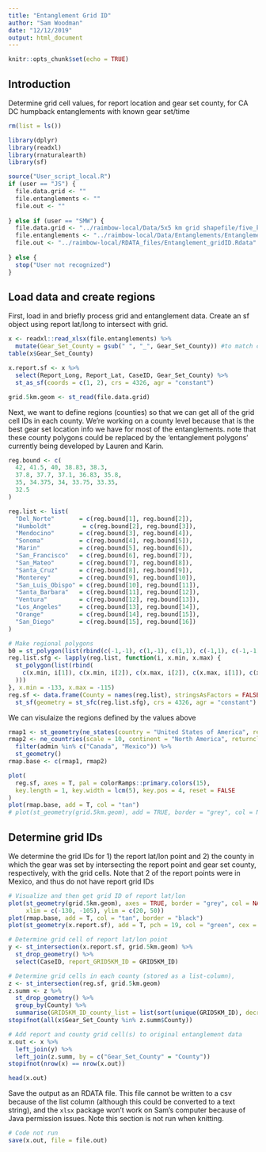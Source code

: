 ```yaml
---
title: "Entanglement Grid ID"
author: "Sam Woodman"
date: "12/12/2019"
output: html_document
---
```


```r
knitr::opts_chunk$set(echo = TRUE)
```

## Introduction

Determine grid cell values, for report location and gear set county, for CA DC humpback entanglements with known gear set/time 

```r
rm(list = ls())

library(dplyr)
library(readxl)
library(rnaturalearth)
library(sf)

source("User_script_local.R")
if (user == "JS") {
  file.data.grid <- ""
  file.entanglements <- ""
  file.out <- ""
  
} else if (user == "SMW") {
  file.data.grid <- "../raimbow-local/Data/5x5 km grid shapefile/five_km_grid_polys_geo.shp"
  file.entanglements <- "../raimbow-local/Data/Entanglements/Entanglements_known_gear_set_location.xlsx"
  file.out <- "../raimbow-local/RDATA_files/Entanglement_gridID.Rdata"
  
} else {
  stop("User not recognized")
}
```

## Load data and create regions

First, load in and briefly process grid and entanglement data. Create an sf object using report lat/long to intersect with grid.

```r
x <- readxl::read_xlsx(file.entanglements) %>% 
  mutate(Gear_Set_County = gsub(" ", "_", Gear_Set_County)) #to match counties below
table(x$Gear_Set_County)

x.report.sf <- x %>% 
  select(Report_Long, Report_Lat, CaseID, Gear_Set_County) %>% 
  st_as_sf(coords = c(1, 2), crs = 4326, agr = "constant")

grid.5km.geom <- st_read(file.data.grid)
```

Next, we want to define regions (counties) so that we can get all of the grid cell IDs in each county. We're working on a county level because that is the best gear set location info we have for most of the entanglements. note that these county polygons could be replaced by the 'entanglement polygons' currently being developed by Lauren and Karin.

```r
reg.bound <- c(
  42, 41.5, 40, 38.83, 38.3, 
  37.8, 37.7, 37.1, 36.83, 35.8, 
  35, 34.375, 34, 33.75, 33.35, 
  32.5
)

reg.list <- list(
  "Del_Norte"       = c(reg.bound[1], reg.bound[2]), 
  "Humboldt"         = c(reg.bound[2], reg.bound[3]), 
  "Mendocino"       = c(reg.bound[3], reg.bound[4]), 
  "Sonoma"          = c(reg.bound[4], reg.bound[5]), 
  "Marin"           = c(reg.bound[5], reg.bound[6]), 
  "San_Francisco"   = c(reg.bound[6], reg.bound[7]), 
  "San_Mateo"       = c(reg.bound[7], reg.bound[8]), 
  "Santa_Cruz"      = c(reg.bound[8], reg.bound[9]), 
  "Monterey"        = c(reg.bound[9], reg.bound[10]), 
  "San_Luis_Obispo" = c(reg.bound[10], reg.bound[11]), 
  "Santa_Barbara"   = c(reg.bound[11], reg.bound[12]), 
  "Ventura"         = c(reg.bound[12], reg.bound[13]), 
  "Los_Angeles"     = c(reg.bound[13], reg.bound[14]), 
  "Orange"          = c(reg.bound[14], reg.bound[15]), 
  "San_Diego"       = c(reg.bound[15], reg.bound[16])
)

# Make regional polygons
b0 = st_polygon(list(rbind(c(-1,-1), c(1,-1), c(1,1), c(-1,1), c(-1,-1))))
reg.list.sfg <- lapply(reg.list, function(i, x.min, x.max) {
  st_polygon(list(rbind(
    c(x.min, i[1]), c(x.min, i[2]), c(x.max, i[2]), c(x.max, i[1]), c(x.min, i[1])
  )))
}, x.min = -133, x.max = -115)
reg.sf <- data.frame(County = names(reg.list), stringsAsFactors = FALSE) %>% 
  st_sf(geometry = st_sfc(reg.list.sfg), crs = 4326, agr = "constant")
```

We can visulaize the regions defined by the values above

```r
rmap1 <- st_geometry(ne_states(country = "United States of America", returnclass = "sf"))
rmap2 <- ne_countries(scale = 10, continent = "North America", returnclass = "sf") %>% 
  filter(admin %in% c("Canada", "Mexico")) %>% 
  st_geometry()
rmap.base <- c(rmap1, rmap2)

plot(
  reg.sf, axes = T, pal = colorRamps::primary.colors(15), 
  key.length = 1, key.width = lcm(5), key.pos = 4, reset = FALSE
)
plot(rmap.base, add = T, col = "tan")
# plot(st_geometry(grid.5km.geom), add = TRUE, border = "grey", col = NA, lwd = 0.4)
```

## Determine grid IDs

We determine the grid IDs for 1) the report lat/lon point and 2) the county in which the gear was set by intersecting the report point and gear set county, respectively, with the grid cells. Note that 2 of the report points were in Mexico, and thus do not have report grid IDs

```r
# Visualize and then get grid ID of report lat/lon
plot(st_geometry(grid.5km.geom), axes = TRUE, border = "grey", col = NA, 
     xlim = c(-130, -105), ylim = c(20, 50))
plot(rmap.base, add = T, col = "tan", border = "black")
plot(st_geometry(x.report.sf), add = T, pch = 19, col = "green", cex = 0.8)

# Determine grid cell of report lat/lon point
y <- st_intersection(x.report.sf, grid.5km.geom) %>% 
  st_drop_geometry() %>% 
  select(CaseID, report_GRID5KM_ID = GRID5KM_ID)

# Determine grid cells in each county (stored as a list-column), 
z <- st_intersection(reg.sf, grid.5km.geom)
z.summ <- z %>% 
  st_drop_geometry() %>% 
  group_by(County) %>% 
  summarise(GRID5KM_ID_county_list = list(sort(unique(GRID5KM_ID), decreasing = TRUE)))
stopifnot(all(x$Gear_Set_County %in% z.summ$County))

# Add report and county grid cell(s) to original entanglement data
x.out <- x %>% 
  left_join(y) %>% 
  left_join(z.summ, by = c("Gear_Set_County" = "County"))
stopifnot(nrow(x) == nrow(x.out))

head(x.out)
```

Save the output as an RDATA file. This file cannot be written to a csv because of the list column (although this could be converted to a text string), and the `xlsx` package won't work on Sam's computer because of Java permission issues. Note this section is not run when knitting.

```r
# Code not run
save(x.out, file = file.out)
```
